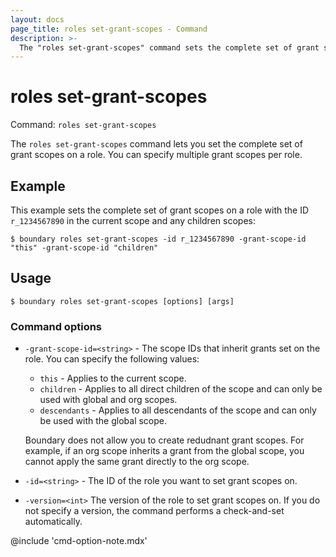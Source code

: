 ```yaml
---
layout: docs
page_title: roles set-grant-scopes - Command
description: >-
  The "roles set-grant-scopes" command sets the complete set of grant scopes on an existing role resource.
---
```


# roles set-grant-scopes

Command: `roles set-grant-scopes`

The `roles set-grant-scopes` command lets you set the complete set of grant scopes on a role.
You can specify multiple grant scopes per role.

## Example

This example sets the complete set of grant scopes on a role with the ID `r_1234567890` in the current scope and any children scopes:

```shell-session
$ boundary roles set-grant-scopes -id r_1234567890 -grant-scope-id "this" -grant-scope-id "children"
```

## Usage

<CodeBlockConfig hideClipboard>

```shell-session
$ boundary roles set-grant-scopes [options] [args]
```

</CodeBlockConfig>

### Command options

- `-grant-scope-id=<string>` - The scope IDs that inherit grants set on the role.
  You can specify the following values:
  - `this` - Applies to the current scope.
  - `children` - Applies to all direct children of the scope and can only be used with global and org scopes.
  - `descendants` - Applies to all descendants of the scope and can only be used with the global scope.

  Boundary does not allow you to create redudnant grant scopes.
  For example, if an org scope inherits a grant from the global scope, you cannot apply the same grant directly to the org scope.

- `-id=<string>` - The ID of the role you want to set grant scopes on.
- `-version=<int>` The version of the role to set grant scopes on.
If you do not specify a version, the command performs a check-and-set automatically.

@include 'cmd-option-note.mdx'
